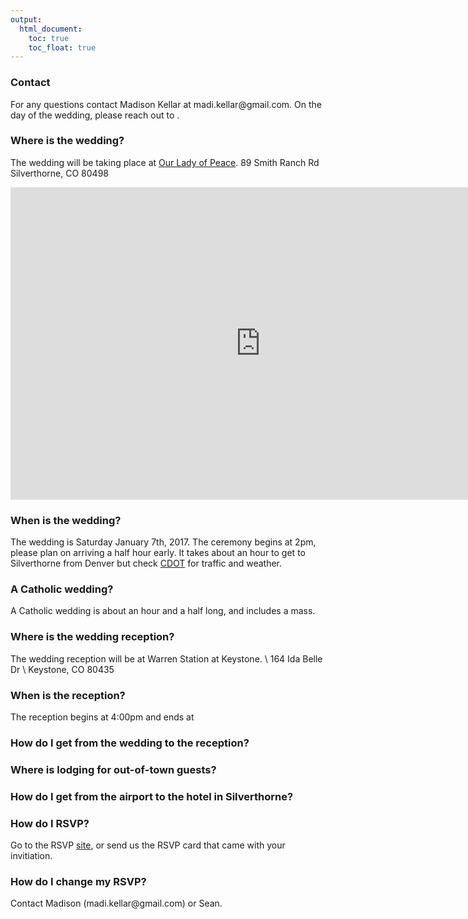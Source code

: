 ```yaml
---
output:
  html_document:
    toc: true
    toc_float: true
---
```




### Contact
For any questions contact Madison Kellar at madi.kellar@gmail.com. On the day of the wedding, please reach out to .


### Where is the wedding?
The wedding will be taking place at [Our Lady of Peace](http://www.summitcatholic.org/our-lady-of-peace-silverthorne/).
89 Smith Ranch Rd  
Silverthorne, CO 80498

<iframe width="800" height="500" src="http://www.summitcatholic.org/our-lady-of-peace-silverthorne/"  frameborder="0"  allowfullscreen></iframe>

### When is the wedding?
The wedding is Saturday January 7th, 2017. The ceremony begins at 2pm, please plan on arriving a half hour early. It takes about an hour to get to Silverthorne from Denver but check [CDOT](http://www.cotrip.org/highways.htm#?commuteRouteId=54) for traffic and weather.

### A Catholic wedding?

A Catholic wedding is about an hour and a half long, and includes a mass.



### Where is the wedding reception?
The wedding reception will be at Warren Station at Keystone. \\
164 Ida Belle Dr \\
Keystone, CO 80435

### When is the reception?
The reception begins at 4:00pm and ends at

### How do I get from the wedding to the reception?



### Where is lodging for out-of-town guests?

### How do I get from the airport to the hotel in Silverthorne?


### How do I RSVP?
Go to the RSVP [site](http://seandemo.shinyapps.io/elopped), or send us the RSVP card that came with your invitiation.

### How do I change my RSVP?
Contact Madison (madi.kellar@gmail.com) or Sean.
